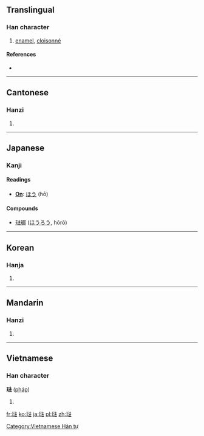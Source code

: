 {{also|珐}}
==Translingual==

===Han character===
{{Han char|rn=96|rad=玉|as=08|sn=12|four=1413<sub>1</sub>|canj=一土水土戈 (MGEGI)}}

# [[enamel]], [[cloisonné]]

====References====
* {{Han ref|kx=0736.081|dkj=21088|hdz=21123.090|uh=743A|ud=29754|bh=B557|bd=46423}}

----

==Cantonese==

===Hanzi===
{{yue-hanzi|jyut=|y=faat3|sim=珐}}

# {{defn|lang=yue|sort=玉08}}

----

==Japanese==

===Kanji===
{{head|ja|kanji|sc=Jpan|cat=kanji}}{{attention|ja|needs inflection template}}

====Readings====
* '''[[On]]''': [[ほう]] (hō)

====Compounds====
* [[琺瑯]] ([[ほうろう]], hōrō)

----

==Korean==

===Hanja===
{{ko-hanja|hangeul=법|eumhun=|rv=beop|mr=pŏp|y=pep}}

# {{defn|lang=ko|sort=玉08}}

----

==Mandarin==

===Hanzi===
{{cmn-hanzi|sim=珐|pin=[[fà]] ([[fa4]])|wg=fa<sup>4</sup>}}

# {{defn|lang=cmn|sort=玉08}}

----

==Vietnamese==

===Han character===
'''琺''' ([[pháp]])

# {{defn|lang=vi}}

[[Category:Vietnamese Hán tự]]

[[fr:琺]]
[[ko:琺]]
[[ja:琺]]
[[pl:琺]]
[[zh:琺]]
